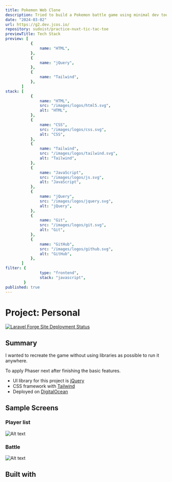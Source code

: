 ```yaml
---
title: Pokemon Web Clone
description: Tried to build a Pokemon battle game using minimal dev tools.
date: "2024-03-02"
url: https://g2.dev.jcos.io/
repository: sudoist/practice-nuxt-tic-tac-toe
previewTitle: Tech Stack
preview: [
           {
               name: "HTML",
           },
           {
               name: "jQuery",
           },
           {
               name: "Tailwind",
           },
       ]
stack: [
           {
               name: "HTML",
               src: "/images/logos/html5.svg",
               alt: "HTML",
           },
           {
               name: "CSS",
               src: "/images/logos/css.svg",
               alt: "CSS",
           },
           {
               name: "Tailwind",
               src: "/images/logos/tailwind.svg",
               alt: "Tailwind",
           },
           {
               name: "JavaScript",
               src: "/images/logos/js.svg",
               alt: "JavaScript",
           },
           {
               name: "jQuery",
               src: "/images/logos/jquery.svg",
               alt: "jQuery",
           },
           {
               name: "Git",
               src: "/images/logos/git.svg",
               alt: "Git",
           },
           {
               name: "GitHub",
               src: "/images/logos/github.svg",
               alt: "GitHub",
           },
       ]
filter: {
               type: "frontend",
               stack: "javascript",
        }
published: true
---
```


# Project: Personal


[![Laravel Forge Site Deployment Status](https://img.shields.io/endpoint?url=https%3A%2F%2Fforge.laravel.com%2Fsite-badges%2Fb4ba8dcf-2ce4-4320-9a0e-01d01af7524e&style=plastic)](https://forge.laravel.com/servers/733512/sites/2289968)


## Summary

I wanted to recreate the game without using libraries as possible to run it anywhere.

To apply Phaser next after finishing the basic features.

- UI library for this project is [jQuery](https://jquery.com/)
- CSS framework with [Tailwind](https://tailwindcss.com)
- Deployed on [DigitalOcean](https://www.digitalocean.com/)


## Sample Screens

### Player list

![Alt text](https://res.cloudinary.com/langitlupakintoncloud/image/upload/v1711880980/projects.jcos.io/peh8pgdg64jbbtboxcsp.png "Player list")

### Battle

![Alt text](https://res.cloudinary.com/langitlupakintoncloud/image/upload/v1711880980/projects.jcos.io/lzpu3k8pdlubwrval5cj.png "Battle")


## Built with
